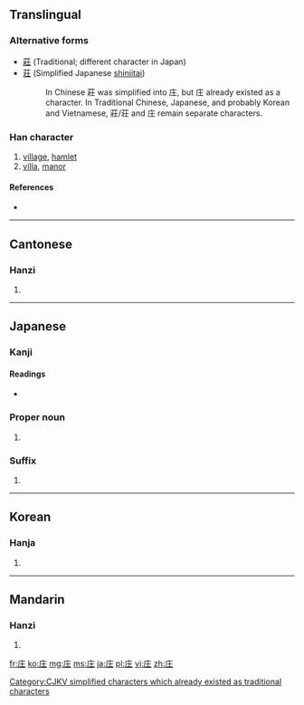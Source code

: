 ==Translingual==
===Alternative forms===
* [[莊]] (Traditional; different character in Japan)
* [[荘]] (Simplified Japanese [[shinjitai]])
*: In Chinese 莊 was simplified into 庄, but 庄 already existed as a character. In Traditional Chinese, Japanese, and probably Korean and Vietnamese, 莊/荘 and 庄 remain separate characters.

===Han character===
{{Han char|rn=53|rad=广|as=03|sn=6|four=0021<sub>4</sub>|canj=戈土 (IG)|ids=⿸[[广]][[土]]}}

# [[village]], [[hamlet]]
# [[villa]], [[manor]]

====References====
* {{Han ref|kx=0343.180|dkj=09234|dj=0653.050|hdz=20873.050|uh=5E84|ud=24196|bh=C9DC|bd=51676}}

----

==Cantonese==

===Hanzi===
{{yue-hanzi|jyut=|y=jong1|tra=莊}}

# {{defn|lang=yue|sort=广03}}

----

==Japanese==

===Kanji===
{{ja-kanji|grade=n|rs=广03}}

====Readings====
* {{ja-readings|on=[[そう]] (sō), [[しょう]] (shō), [[ほう]] (hō)|kun=[[いなか]] (inaka), [[むらざと]] (murazato)}}

===Proper noun===
{{ja-pos|k|proper|hira=しょう|rom=Shō}}

# {{given name|male|lang=ja|sort=しょう}}

===Suffix===
{{ja-pos|k|suffix|hira=しょう|rom=-shō}}

# {{alternative form of|荘|lang=ja}}

----

==Korean==

===Hanja===
{{ko-hanja|hangeul=[[장]]|rv=jang|mr=chang}}

# {{defn|lang=ko|sort=广03}}

[[Category:CJKV simplified characters which already existed as traditional characters]]

----

==Mandarin==

===Hanzi===
{{cmn-hanzi|tra=莊|pin=[[zhuāng]] ([[zhuang1]])|wg=chuang<sup>1</sup>}}

# {{defn|lang=cmn|sort=广03}}

[[fr:庄]]
[[ko:庄]]
[[mg:庄]]
[[ms:庄]]
[[ja:庄]]
[[pl:庄]]
[[vi:庄]]
[[zh:庄]]
